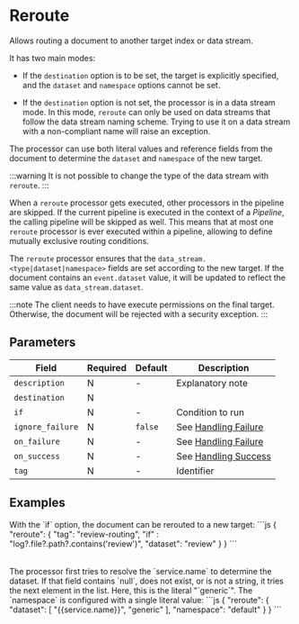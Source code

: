 

# Reroute

<Synopsis>
Allows routing a document to another target index or data stream.
</Synopsis>

It has two main modes:

* If the `destination` option is to be set, the target is explicitly specified, and the `dataset` and `namespace` options cannot be set.

* If the `destination` option is not set, the processor is in a data stream mode. In this mode, `reroute` can only be used on data streams that follow the data stream naming scheme. Trying to use it on a data stream with a non-compliant name will raise an exception.

The processor can use both literal values and reference fields from the document to determine the `dataset` and `namespace` of the new target.

:::warning
It is not possible to change the type of the data stream with `reroute`.
:::

When a `reroute` processor gets executed, other processors in the pipeline are skipped. If the current pipeline is executed in the context of a _Pipeline_, the calling pipeline will be skipped as well. This means that at most one `reroute` processor is ever executed within a pipeline, allowing to define mutually exclusive routing conditions.

The `reroute` processor ensures that the `data_stream.<type|dataset|namespace>` fields are set according to the new target. If the document contains an `event.dataset` value, it will be updated to reflect the same value as `data_stream.dataset`.

:::note
The client needs to have execute permissions on the final target. Otherwise, the document will be rejected with a security exception.
:::

## Parameters

|Field|Required|Default|Description|
|---|---|---|---|
|`description`|N|-|Explanatory note|
|`destination`|N|||
|`if`|N|-|Condition to run|
|`ignore_failure`|N|`false`|See [Handling Failure](../handling-failure.mdx)|
|`on_failure`|N|-|See [Handling Failure](../handling-failure.mdx)|
|`on_success`|N|-|See [Handling Success](../handling-success.mdx)|
|`tag`|N|-|Identifier|

## Examples

<Table>
	<TableRow>
		<TableCell>
		With the `if` option, the document can be rerouted to a new target:
		</TableCell>
		<TableCell>
         ```js
         {
            "reroute": {
               "tag": "review-routing",
               "if" : "log?.file?.path?.contains('review')",
               "dataset": "review"
            }
         }
         ```
		</TableCell>
	</TableRow>
</Table>

<Table>
   <TableRow>
      <TableCell>
         The processor first tries to resolve the `service.name` to determine the dataset. If that field contains `null`, does not exist, or is not a string, it tries the next element in the list. Here, this is the literal "`generic`". The `namespace` is configured with a single literal value:
      </TableCell>
      <TableCell>
         ```js
         {
            "reroute": {
               "dataset": [
                  "{{service.name}}",
                  "generic"
               ],
               "namespace": "default"
            }
         }
         ```
      </TableCell>
   </TableRow>
</Table>